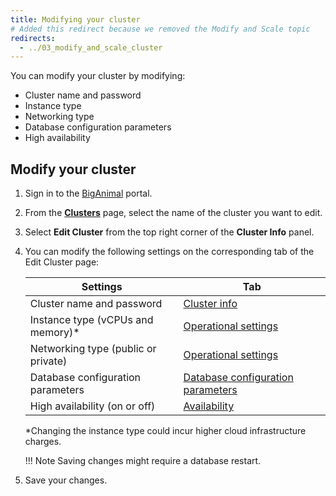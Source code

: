 ```yaml
---
title: Modifying your cluster
# Added this redirect because we removed the Modify and Scale topic
redirects:
  - ../03_modify_and_scale_cluster
---
```


You can modify your cluster by modifying:

-   Cluster name and password
-   Instance type
-   Networking type
-   Database configuration parameters
-   High availability

## Modify your cluster

1.  Sign in to the [BigAnimal](https://portal.biganimal.com) portal.

2.  From the [**Clusters**](https://portal.biganimal.com/clusters) page, select the name of the cluster you want to edit.

3.  Select **Edit Cluster** from the top right corner of the **Cluster Info** panel.

4.  You can modify the following settings on the corresponding tab of the Edit Cluster page:

    | Settings                            | Tab                                                                                       |
    | ----------------------------------- | ----------------------------------------------------------------------------------------- |
    | Cluster name and password           | [Cluster info](../../getting_started/03_create_cluster/#cluster-info-tab)                 |
    | Instance type (vCPUs and memory)\*  | [Operational settings](../../getting_started/03_create_cluster/#operational-settings-tab) |
    | Networking type (public or private) | [Operational settings](../../getting_started/03_create_cluster/#operational-settings-tab) |
    | Database configuration parameters   | [Database configuration parameters](05_db_configuration_parameters)                       |
    | High availability (on or off)       | [Availability](../../getting_started/03_create_cluster/#availability-tab)                 |

    \*Changing the instance type could incur higher cloud infrastructure charges.

    !!! Note
        Saving changes might require a database restart.

5.  Save your changes.

